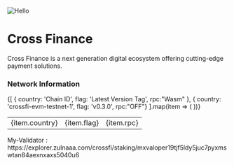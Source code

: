 
![Hello](https://docs.cryptonode.id/~gitbook/image?url=https:%2F%2F3497354227-files.gitbook.io%2F%7E%2Ffiles%2Fv0%2Fb%2Fgitbook-x-prod.appspot.com%2Fo%2Fspaces%252F67zQDvIDaq5eyeyj13eH%252Fuploads%252FOIwAsJelGJzcExm6eXQc%252FCrossFi%2520banner.png%3Falt=media%26token=48ec54e7-d9b4-4ff6-b99b-81e4167e4de7&width=1248&dpr=1&quality=100&sign=83ced4358bee46d42b96c327e78d1fa51b5792988ffc5bc08a6809b307de1ac3)

# Cross Finance
Cross Finance is a next generation digital ecosystem offering cutting-edge payment solutions.

### Network Information

<table>
  <tbody>
    {[
      { country: 'Chain ID', flag: 'Latest Version Tag', rpc:"Wasm" },
      { country: 'crossfi-evm-testnet-1', flag: 'v0.3.0', rpc:"OFF"}
    ].map(item => (
      <tr key={item.country}>
        <td>{item.country}</td>
        <td>{item.flag}</td>
        <td>{item.rpc}</td>
      </tr>
    ))}
  </tbody>
</table>

<Callout type="info" emoji="ℹ️">
  My-Validator : https://explorer.zulnaaa.com/crossfi/staking/mxvaloper19tjf5ldy5juc7pyxmswtan84aexnxaxs5040u6
</Callout>